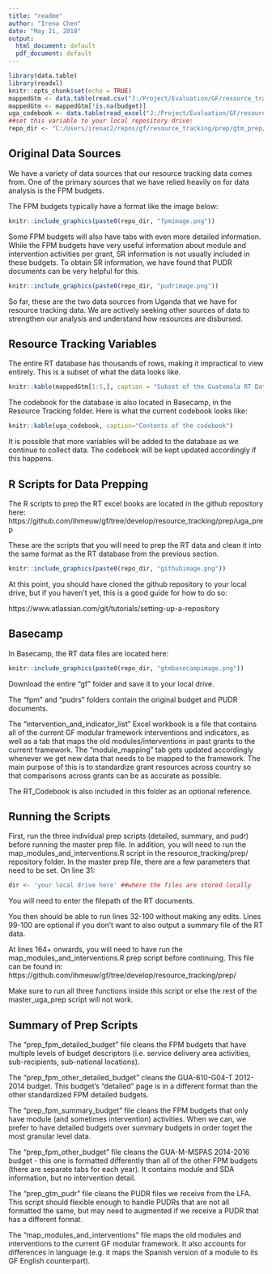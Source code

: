 ```yaml
---
title: "readme"
author: "Irena Chen"
date: "May 21, 2018"
output:
  html_document: default
  pdf_document: default
---
```

<style>
p.caption {
  font-size: 0.6em;
}
</style>

```r
library(data.table)
library(readxl)
knitr::opts_chunk$set(echo = TRUE)
mappedGtm <- data.table(read.csv("J:/Project/Evaluation/GF/resource_tracking/gtm/prepped/prepped_fpm_pudr.csv"))
mappedGtm <- mappedGtm[!is.na(budget)]
uga_codebook <- data.table(read_excel("J:/Project/Evaluation/GF/resource_tracking/RT_Codebook.xlsx"))
##set this variable to your local repository drive: 
repo_dir <- "C:/Users/irenac2/repos/gf/resource_tracking/prep/gtm_prep/"
```

## Original Data Sources

We have a variety of data sources that our resource tracking data comes from. One of the primary sources that we have relied heavily on for data analysis is the FPM budgets. 

The FPM budgets typically have a format like the image below: 


```r
knitr::include_graphics(paste0(repo_dir, "fpmimage.png"))
```

Some FPM budgets will also have tabs with even more detailed information. While the FPM budgets have very useful information about module and intervention activities per grant, SR information is not usually included in these budgets. To obtain SR information, we have found that PUDR documents can be very helpful for this. 

```r
knitr::include_graphics(paste0(repo_dir, "pudrimage.png"))
```

So far, these are the two data sources from Uganda that we have for resource tracking data. We are actively seeking other sources of data to strengthen our analysis and understand how resources are disbursed. 

## Resource Tracking Variables 

The entire RT database has thousands of rows, making it impractical to view entirely. This is a subset of what the data looks like. 
```r
knitr::kable(mappedGtm[1:5,], caption = "Subset of the Guatemala RT Database")
```

The codebook for the database is also located in Basecamp, in the Resource Tracking folder. Here is what the current codebook looks like: 


```r
knitr::kable(uga_codebook, caption="Contents of the codebook")
```


It is possible that more variables will be added to the database as we continue to collect data. The codebook will be kept updated accordingly if this happens. 


## R Scripts for Data Prepping

The R scripts to prep the RT excel books are located in the github repository here: 
https://github.com/ihmeuw/gf/tree/develop/resource_tracking/prep/uga_prep

These are the scripts that you will need to prep the RT data and clean it into the same format as the RT database from the previous section. 

```r
knitr::include_graphics(paste0(repo_dir, "githubimage.png"))
```
At this point, you should have cloned the github repository to your local drive, but if you haven't yet, this is a good guide for how to do so: 

https://www.atlassian.com/git/tutorials/setting-up-a-repository

## Basecamp 

In Basecamp, the RT data files are located here: 


```r
knitr::include_graphics(paste0(repo_dir, "gtmbasecampimage.png"))
```

Download the entire "gf" folder and save it to your local drive. 

The "fpm" and "pudrs" folders contain the original budget and PUDR documents. 

The "intervention_and_indicator_list" Excel workbook is a file that contains all of the current GF modular framework interventions and indicators, as well as a tab that maps the old modules/interventions in past grants to the current framework. The "module_mapping" tab gets updated accordingly whenever we get new data that needs to be mapped to the framework. The main purpose of this is to standardize grant resources across country so that comparisons across grants can be as accurate as possible. 

The RT_Codebook is also included in this folder as an optional reference. 



## Running the Scripts 

First, run the three individual prep scripts (detailed, summary, and pudr) before running the master prep file. In addition, you will need to run the map_modules_and_interventions.R script in the resource_tracking/prep/ repository folder. 
In the master prep file, there are a few parameters that need to be set. On line 31:

```r

dir <- 'your local drive here' ##where the files are stored locally

```
You will need to enter the filepath of the RT documents. 

You then should be able to run lines 32-100 without making any edits. Lines 99-100 are optional if you don't want to also output a summary file of the RT data. 

At lines 164+ onwards, you will need to have run the map_modules_and_interventions.R prep script before continuing. This file can be found in: 
https://github.com/ihmeuw/gf/tree/develop/resource_tracking/prep/

Make sure to run all three functions inside this script or else the rest of the master_uga_prep script will not work. 


## Summary of Prep Scripts 

The "prep_fpm_detailed_budget" file cleans the FPM budgets that have multiple levels of budget descriptors (i.e. service delivery area activities, sub-recipients, sub-national locations). 

The "prep_fpm_other_detailed_budget" cleans the GUA-610-G04-T 2012-2014 budget. This budget's "detailed" page is in a different format than the other standardized FPM detailed budgets. 

The "prep_fpm_summary_budget" file cleans the FPM budgets that only have module (and sometimes intervention) activities. When we can, we prefer to have detailed budgets over summary budgets in order toget the most granular level data. 

The "prep_fpm_other_budget" file cleans the GUA-M-MSPAS 2014-2016 budget - this one is formatted differently than all of the other FPM budgets (there are separate tabs for each year). It contains module and SDA information, but no intervention detail. 

The "prep_gtm_pudr" file cleans the PUDR files we receive from the LFA. This script should flexible enough to handle PUDRs that are not all formatted the same, but may need to augmented if we receive a PUDR that has a different format. 

The "map_modules_and_interventions" file maps the old modules and interventions to the current GF modular framework. It also accounts for differences in language (e.g. it maps the Spanish version of a module to its GF English counterpart). 







